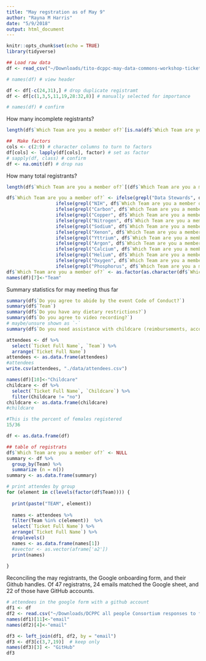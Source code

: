 ```yaml
---
title: "May regstration as of May 9"
author: "Rayna M Harris"
date: "5/9/2018"
output: html_document
---
```


```r
knitr::opts_chunk$set(echo = TRUE)
library(tidyverse)
```


```r
## Load raw data
df <- read_csv("~/Downloads/tito-dcppc-may-data-commons-workshop-tickets-for-rayna-harris-gmail-com-1092292.csv")

# names(df) # view header 
```

```r
df <- df[-c(24,31),] # drop duplicate registramt
df <- df[c(1,3,5,11,19,28:32,8)] # manually selected for importance

# names(df) # confirm
```

How many incomplete registrants?

```r
length(df$`Which Team are you a member of?`[is.na(df$`Which Team are you a member of?`)])
```



```r
##  Make factors
cols <- c(2:9) # character columns to turn to factors
df[cols] <- lapply(df[cols], factor) # set as factor
# sapply(df, class) # confirm
df <- na.omit(df) # drop nas

```

How many total registrants?

```r
length(df$`Which Team are you a member of?`[(df$`Which Team are you a member of?`)])
```


```r
df$`Which Team are you a member of?` <- ifelse(grepl("Data Stewards", df$`Which Team are you a member of?`), "Data Stewards",
                  ifelse(grepl("NIH", df$`Which Team are you a member of?`), "NIH",
                  ifelse(grepl("Carbon", df$`Which Team are you a member of?`), "Carbon",
                  ifelse(grepl("Copper", df$`Which Team are you a member of?`), "Copper",
                  ifelse(grepl("Nitrogen", df$`Which Team are you a member of?`), "Nitrogen",
                  ifelse(grepl("Sodium", df$`Which Team are you a member of?`), "Sodium",
                  ifelse(grepl("Xenon", df$`Which Team are you a member of?`), "Xenon",
                  ifelse(grepl("Yttrium", df$`Which Team are you a member of?`), "Yttrium", 
                  ifelse(grepl("Argon", df$`Which Team are you a member of?`), "Argon",
                  ifelse(grepl("Calcium", df$`Which Team are you a member of?`), "Calcium",
                  ifelse(grepl("Helium", df$`Which Team are you a member of?`), "Helium",
                  ifelse(grepl("Oxygen", df$`Which Team are you a member of?`), "Oxygen",
                  ifelse(grepl("Phosphorus", df$`Which Team are you a member of?`), "Phosphorus", "Other")))))))))))))
df$`Which Team are you a member of?` <- as.factor(as.character(df$`Which Team are you a member of?`))
names(df)[7]<-"Team"

```

Summary statistics for may meeting thus far
```r
summary(df$`Do you agree to abide by the event Code of Conduct?`) 
summary(df$`Team`)
summary(df$`Do you have any dietary restrictions?`)
summary(df$`Do you agree to video recording?`)
# maybe/unsure shown as `-`
summary(df$`Do you need assistance with childcare (reimbursements, accomdations)?`)
```

```r
attendees <- df %>% 
  select(`Ticket Full Name`, `Team`) %>%  
  arrange(`Ticket Full Name`)
attendees <- as.data.frame(attendees)
#attendees
write.csv(attendees, "./data/attendees.csv")
```

```r
names(df)[10]<-"Childcare"
childcare <- df %>% 
  select(`Ticket Full Name`, `Childcare`) %>%  
  filter(Childcare != "no")
childcare <- as.data.frame(childcare)
#childcare
```

```r
#This is the percent of females registered
15/36
```


```r
df <- as.data.frame(df)

## table of registrats
df$`Which Team are you a member of?` <- NULL
summary <- df %>%
  group_by(Team) %>%
  summarize (n = n())
summary <- as.data.frame(summary)

# print attendes by group
for (element in c(levels(factor(df$Team)))) {
  
  print(paste("TEAM", element))
  
  names <- attendees %>% 
  filter(Team %in% c(element))  %>% 
  select(`Ticket Full Name`) %>% 
  arrange(`Ticket Full Name`) %>% 
  droplevels()
  names <- as.data.frame(names[1])
  #avector <- as.vector(aframe['a2'])
  print(names)
  
}
```

Reconciling the may registrants, the Google onboarding form, and their Github handles. 
Of 47 registratns, 24 emails matched the Google 
sheet, and 22 of those have GitHub accounts.

```r
# attendees in the google form with a github account
df1 <- df
df2 <- read.csv("~/Downloads/DCPPC all people Consortium responses to form - Form responses 1.csv")
names(df1)[11]<-"email"
names(df2)[4]<-"email" 

df3 <- left_join(df1, df2, by = "email")
df3 <- df3[c(3,7,19)]  # keep only
names(df3)[3] <- "GitHub"
df3

```

